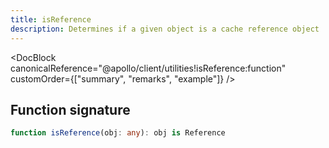 ```yaml
---
title: isReference
description: Determines if a given object is a cache reference object
---
```


<DocBlock
  canonicalReference="@apollo/client/utilities!isReference:function"
  customOrder={["summary", "remarks", "example"]}
/>

## Function signature

```ts
function isReference(obj: any): obj is Reference
```